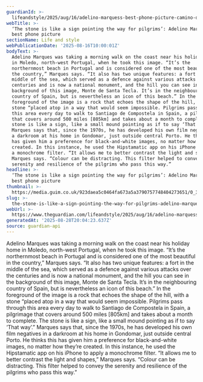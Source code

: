 ```yaml
---
guardianId: >-
  lifeandstyle/2025/aug/16/adelino-marquess-best-phone-picture-camino-de-santiago
webTitle: >-
  ‘The stone is like a sign pointing the way for pilgrims’: Adelino Marques’s
  best phone picture
sectionName: Life and style
webPublicationDate: '2025-08-16T10:00:01Z'
bodyText: >-
  Adelino Marques was taking a morning walk on the coast near his holiday home
  in Moledo, north-west Portugal, when he took this image. “It’s the
  northernmost beach in Portugal and is considered one of the most beautiful in
  the country,” Marques says. “It also has two unique features: a fort in the
  middle of the sea, which served as a defence against various attacks over the
  centuries and is now a national monument, and the hill you can see in the
  background of this image, Monte de Santa Tecla. It’s in the neighbouring
  country of Spain, but is nevertheless an icon of this beach.” In the
  foreground of the image is a rock that echoes the shape of the hill, with a
  stone “placed atop in a way that would seem impossible. Pilgrims pass through
  this area every day to walk to Santiago de Compostela in Spain, a pilgrimage
  that covers around 500 miles [805km] and takes about a month to complete. The
  stone is like a sign, like a small mound pointing as if to say ‘That way’.”
  Marques says that, since the 1970s, he has developed his own film negatives in
  a darkroom at his home in Gondomar, just outside central Porto. He thinks this
  has given him a preference for black-and-white images, no matter how they’re
  created. In this instance, he used the Hipstamatic app on his iPhone to apply
  a monochrome filter. “It allows me to better contrast the light and shapes,”
  Marques says. “Colour can be distracting. This filter helped to convey the
  serenity and resilience of the pilgrims who pass this way.”
headline: >-
  ‘The stone is like a sign pointing the way for pilgrims’: Adelino Marques’s
  best phone picture
thumbnail: >-
  https://media.guim.co.uk/923daea5c0464fa673a5a3790757748404273651/0_365_3024_2419/500.jpg
slug: >-
  the-stone-is-like-a-sign-pointing-the-way-for-pilgrims-adelino-marquess-best-phone-picture
webUrl: >-
  https://www.theguardian.com/lifeandstyle/2025/aug/16/adelino-marquess-best-phone-picture-camino-de-santiago
generatedAt: '2025-08-28T20:04:23.637Z'
source: guardian-api
---
```

Adelino Marques was taking a morning walk on the coast near his holiday home in Moledo, north-west Portugal, when he took this image. “It’s the northernmost beach in Portugal and is considered one of the most beautiful in the country,” Marques says. “It also has two unique features: a fort in the middle of the sea, which served as a defence against various attacks over the centuries and is now a national monument, and the hill you can see in the background of this image, Monte de Santa Tecla. It’s in the neighbouring country of Spain, but is nevertheless an icon of this beach.” In the foreground of the image is a rock that echoes the shape of the hill, with a stone “placed atop in a way that would seem impossible. Pilgrims pass through this area every day to walk to Santiago de Compostela in Spain, a pilgrimage that covers around 500 miles [805km] and takes about a month to complete. The stone is like a sign, like a small mound pointing as if to say ‘That way’.” Marques says that, since the 1970s, he has developed his own film negatives in a darkroom at his home in Gondomar, just outside central Porto. He thinks this has given him a preference for black-and-white images, no matter how they’re created. In this instance, he used the Hipstamatic app on his iPhone to apply a monochrome filter. “It allows me to better contrast the light and shapes,” Marques says. “Colour can be distracting. This filter helped to convey the serenity and resilience of the pilgrims who pass this way.”
